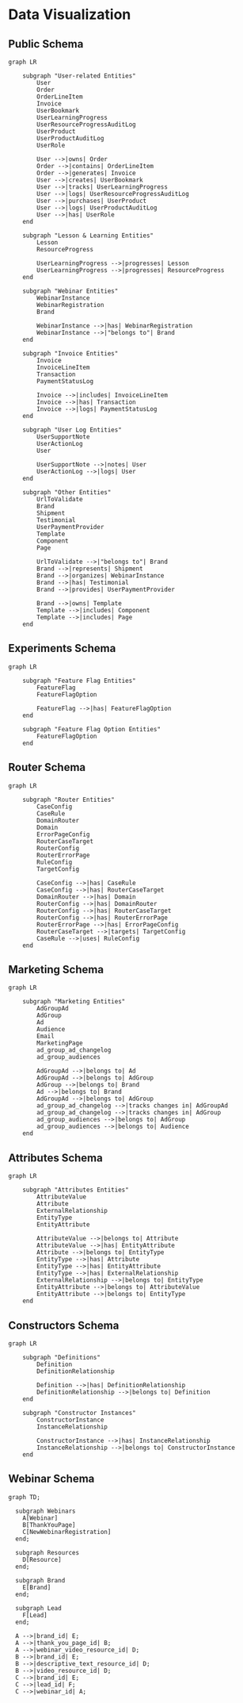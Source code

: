# Data Visualization

## Public Schema

```mermaid
graph LR

    subgraph "User-related Entities"
        User
        Order
        OrderLineItem
        Invoice
        UserBookmark
        UserLearningProgress
        UserResourceProgressAuditLog
        UserProduct
        UserProductAuditLog
        UserRole

        User -->|owns| Order
        Order -->|contains| OrderLineItem
        Order -->|generates| Invoice
        User -->|creates| UserBookmark
        User -->|tracks| UserLearningProgress
        User -->|logs| UserResourceProgressAuditLog
        User -->|purchases| UserProduct
        User -->|logs| UserProductAuditLog
        User -->|has| UserRole
    end

    subgraph "Lesson & Learning Entities"
        Lesson
        ResourceProgress

        UserLearningProgress -->|progresses| Lesson
        UserLearningProgress -->|progresses| ResourceProgress
    end

    subgraph "Webinar Entities"
        WebinarInstance
        WebinarRegistration
        Brand

        WebinarInstance -->|has| WebinarRegistration
        WebinarInstance -->|"belongs to"| Brand
    end

    subgraph "Invoice Entities"
        Invoice
        InvoiceLineItem
        Transaction
        PaymentStatusLog

        Invoice -->|includes| InvoiceLineItem
        Invoice -->|has| Transaction
        Invoice -->|logs| PaymentStatusLog
    end

    subgraph "User Log Entities"
        UserSupportNote
        UserActionLog
        User

        UserSupportNote -->|notes| User
        UserActionLog -->|logs| User
    end

    subgraph "Other Entities"
        UrlToValidate
        Brand
        Shipment
        Testimonial
        UserPaymentProvider
        Template
        Component
        Page

        UrlToValidate -->|"belongs to"| Brand
        Brand -->|represents| Shipment
        Brand -->|organizes| WebinarInstance
        Brand -->|has| Testimonial
        Brand -->|provides| UserPaymentProvider

        Brand -->|owns| Template
        Template -->|includes| Component
        Template -->|includes| Page
    end

```

## Experiments Schema

```mermaid
graph LR

    subgraph "Feature Flag Entities"
        FeatureFlag
        FeatureFlagOption

        FeatureFlag -->|has| FeatureFlagOption
    end

    subgraph "Feature Flag Option Entities"
        FeatureFlagOption
    end
```

## Router Schema

```mermaid
graph LR

    subgraph "Router Entities"
        CaseConfig
        CaseRule
        DomainRouter
        Domain
        ErrorPageConfig
        RouterCaseTarget
        RouterConfig
        RouterErrorPage
        RuleConfig
        TargetConfig

        CaseConfig -->|has| CaseRule
        CaseConfig -->|has| RouterCaseTarget
        DomainRouter -->|has| Domain
        RouterConfig -->|has| DomainRouter
        RouterConfig -->|has| RouterCaseTarget
        RouterConfig -->|has| RouterErrorPage
        RouterErrorPage -->|has| ErrorPageConfig
        RouterCaseTarget -->|targets| TargetConfig
        CaseRule -->|uses| RuleConfig
    end
```

## Marketing Schema

```mermaid
graph LR

    subgraph "Marketing Entities"
        AdGroupAd
        AdGroup
        Ad
        Audience
        Email
        MarketingPage
        ad_group_ad_changelog
        ad_group_audiences

        AdGroupAd -->|belongs to| Ad
        AdGroupAd -->|belongs to| AdGroup
        AdGroup -->|belongs to| Brand
        Ad -->|belongs to| Brand
        AdGroupAd -->|belongs to| AdGroup
        ad_group_ad_changelog -->|tracks changes in| AdGroupAd
        ad_group_ad_changelog -->|tracks changes in| AdGroup
        ad_group_audiences -->|belongs to| AdGroup
        ad_group_audiences -->|belongs to| Audience
    end
```

## Attributes Schema

```mermaid
graph LR

    subgraph "Attributes Entities"
        AttributeValue
        Attribute
        ExternalRelationship
        EntityType
        EntityAttribute

        AttributeValue -->|belongs to| Attribute
        AttributeValue -->|has| EntityAttribute
        Attribute -->|belongs to| EntityType
        EntityType -->|has| Attribute
        EntityType -->|has| EntityAttribute
        EntityType -->|has| ExternalRelationship
        ExternalRelationship -->|belongs to| EntityType
        EntityAttribute -->|belongs to| AttributeValue
        EntityAttribute -->|belongs to| EntityType
    end
```

## Constructors Schema

```mermaid
graph LR

    subgraph "Definitions"
        Definition
        DefinitionRelationship

        Definition -->|has| DefinitionRelationship
        DefinitionRelationship -->|belongs to| Definition
    end

    subgraph "Constructor Instances"
        ConstructorInstance
        InstanceRelationship

        ConstructorInstance -->|has| InstanceRelationship
        InstanceRelationship -->|belongs to| ConstructorInstance
    end
```

## Webinar Schema

```mermaid
graph TD;

  subgraph Webinars
    A[Webinar]
    B[ThankYouPage]
    C[NewWebinarRegistration]
  end;

  subgraph Resources
    D[Resource]
  end;

  subgraph Brand
    E[Brand]
  end;

  subgraph Lead
    F[Lead]
  end;

  A -->|brand_id| E;
  A -->|thank_you_page_id| B;
  A -->|webinar_video_resource_id| D;
  B -->|brand_id| E;
  B -->|descriptive_text_resource_id| D;
  B -->|video_resource_id| D;
  C -->|brand_id| E;
  C -->|lead_id| F;
  C -->|webinar_id| A;
```